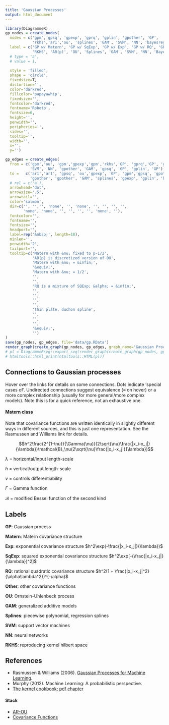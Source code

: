 ```yaml
---
title: 'Gaussian Processes'
output: html_document
---
```



```r
library(DiagrammeR)
gp_nodes = create_nodes(    
  nodes = c('gpm','gpsq', 'gpexp', 'gprq', 'gplin', 'gpother', 'GP', 
            'rkhs','ar1','ou', 'splines', 'GAM', 'SVM', 'NN', 'bayesreg'),
  label = c('GP w/ Matern', 'GP w/ SqExp', 'GP w/ Exp', 'GP w/ RQ', 'GP w/ linear', 'GP w/ Other', 'GP', 
            'RKHS', 'AR(p)', 'OU', 'Splines', 'GAM', 'SVM', 'NN', 'Bayesian\nRegression'),
  # type = 'a',
  # value = 1,
  
  style = 'filled',
  shape = 'circle',
  fixedsize=T,
  distortion='',
  color='darkred',
  fillcolor='papayawhip',
  fixedsize='',
  fontcolor='darkred',
  fontname='Roboto',
  fontsize=6,
  height='',
  penwidth='',
  peripheries='',
  sides='',
  tooltip='',
  width='',
  x='',
  y='')

gp_edges = create_edges(
  from = c('gpm','ou', 'gpm','gpexp','gpm','rkhs','GP', 'gprq','GP', 'gpother', 
           'SVM', 'NN', 'gpother', 'GAM', 'gpsq', 'GP', 'gplin', 'GP'),
  to =   c('ar1','ar1', 'gpsq', 'ou','gpexp', 'GP', 'gpm','gpsq', 'gpother', 'splines', 
           'gpother', 'gpother', 'GAM', 'splines', 'gpexp', 'gplin', 'bayesreg', 'gprq'),
  # rel = c('a'),
  arrowhead='dot',
  arrowsize='.5',
  arrowtail='',
  color='salmon',
  dir=c('', '','', 'none', '', 'none', '', '', '', '', 
        'none', 'none', '', '', '', '', 'none', ''),
  fontcolor='',
  fontname='',
  fontsize='',
  headport='',
  label=rep('&nbsp;', length=18),
  minlen='',
  penwidth='2',
  tailport='',
  tooltip=c('Matern with &nu; fixed to p-1/2', 
            'AR(p) is discretized version of OU', 
            'Matern with &nu; = &infin;',
            '&equiv;',
            'Matern with &nu; = 1/2',
            '',
            '',
            'RQ is a mixture of SQExp; &alpha; = &infin;',
            '',
            '',
            '',
            '',
            'thin plate, duchon spline',
            '',
            '',
            '',
            '&equiv;',
            '')
)
save(gp_nodes, gp_edges, file='data/gp.RData')
render_graph(create_graph(gp_nodes, gp_edges, graph_name='Gaussian Processes'), height = 1000, width = 750)
# pl = DiagrammeRsvg::export_svg(render_graph(create_graph(gp_nodes, gp_edges, graph_name='Gaussian Processes'), height = 1000, width = 750))
# htmltools::html_print(htmltools::HTML(pl))
```

## Connections to Gaussian processes

Hover over the links for details on some connections.  Dots indicate 'special cases of'. Undirected connections suggest equivalence (&equiv; on hover) or a more complex relationship (usually for more general/more complex models).  Note this is for a quick reference, not an exhaustive one.


#### Matern class

Note that covariance functions are written identically in slightly different ways in different sources, and this is just one representation.  See the Rasmussen and Williams link for details.

$$h^2\frac{2^{1-\nu}}{\Gamma(\nu)}(2\sqrt{\nu}\frac{|x_i-x_j|}{\lambda})\mathcal{B}_\nu(2\sqrt{\nu}\frac{|x_i-x_j|}{\lambda})$$


$\lambda$ = horizontal/input length-scale

$h$ = vertical/output length-scale

$\nu$ = controls differentiability

$\Gamma$ = Gamma function

$\mathcal{B}$ = modified Bessel function of the second kind

## Labels


**GP**: Gaussian process

**Matern**: Matern covariance structure

**Exp**:  exponential covariance structure $h^2\exp(-\frac{|x_i-x_j|}{\lambda})$

**SqExp**: squared exponential covariance structure $h^2\exp[-(\frac{|x_i-x_j|}{\lambda})^2]$

**RQ**: rational quadratic covariance structure $h^2(1 + \frac{|x_i-x_j|^2}{\alpha\lambda^2})^{-\alpha}$

**Other**: other covariance functions

**OU**: Ornstein-Uhlenbeck process

**GAM**: generalized additive models

**Splines**: piecewise polynomial, regression splines

**SVM**: support vector machines

**NN**: neural networks

**RKHS**: reproducing kernel hilbert space


## References

- Rasmussen & Williams (2006). [Gaussian Processes for Machine Learning](http://www.gaussianprocess.org/gpml).
- Murphy (2012). Machine Learning: A probabilistic perspective.
- [The kernel cookbook](http://www.cs.toronto.edu/~duvenaud/cookbook/); [pdf chapter](https://raw.githubusercontent.com/duvenaud/phd-thesis/master/kernels.pdf)

#### Stack 

- [AR-OU](http://math.stackexchange.com/questions/345773/how-the-ornstein-uhlenbeck-process-can-be-considered-as-the-continuous-time-anal)
- [Covariance Functions](https://en.wikipedia.org/wiki/Gaussian_process#Usual_covariance_functions)